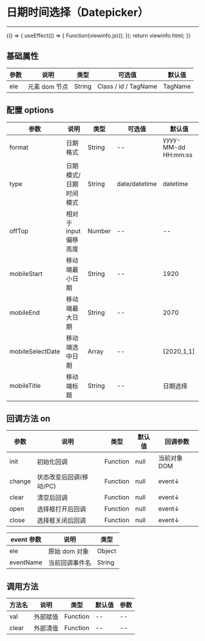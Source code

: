 
# 日期时间选择（Datepicker）

---

<Meta title="复用组件/日期时间选择(Datepicker)" />

<Canvas>
    <Story
        name="日期时间选择(Datepicker)"
        height="150px"
        parameters={{
            docs: { source: { code: `${viewinfo.html}${viewinfo.js}` } },
        }}
    >
        {() => {
            useEffect(() => {
                Function(viewinfo.js)();
            });
            return viewinfo.html;
        }}
    </Story>
</Canvas>

## 基础属性

| 参数 | 说明          | 类型   | 可选值               | 默认值  |
| ---- | ------------- | ------ | -------------------- | ------- |
| ele  | 元素 dom 节点 | String | Class / id / TagName | TagName |

## 配置 options

| 参数             | 说明                  | 类型   | 可选值        | 默认值              |
| ---------------- | --------------------- | ------ | ------------- | ------------------- |
| format           | 日期格式              | String | --            | yyyy-MM-dd HH:mm:ss |
| type             | 日期模式/日期时间模式 | String | date/datetime | datetime            |
| offTop           | 相对于 input 偏移高度 | Number | --            | --                  |
| mobileStart      | 移动端最小日期        | String | --            | 1920                |
| mobileEnd        | 移动端最大日期        | String | --            | 2070                |
| mobileSelectDate | 移动端选中日期        | Array  | --            | [2020,1,1]          |
| mobileTitle      | 移动端标题            | String | --            | 日期选择            |

## 回调方法 on

| 参数   | 说明             | 类型     | 默认值 | 回调参数     |
| ------ | ---------------- | -------- | ------ | ------------ |
| init   | 初始化回调       | Function | null   | 当前对象 DOM |
| change | 状态改变后回调(移动/PC)   | Function | null   | event↓       |
| clear  | 清空后回调       | Function | null   | event↓       |
| open   | 选择框打开后回调 | Function | null   | event↓       |
| close  | 选择框关闭后回调 | Function | null   | event↓       |

| event 参数 | 说明           | 类型   |
| ---------- | -------------- | ------ |
| ele        | 原始 dom 对象  | Object |
| eventName  | 当前回调事件名 | String |

## 调用方法

| 方法名 | 说明     | 类型     | 默认值 | 参数 |
| ------ | -------- | -------- | ------ | ---- |
| val    | 外部赋值 | Function | --     | --   |
| clear  | 外部清值 | Function | --     | --   |
